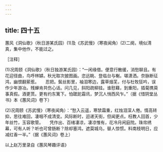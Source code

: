```yaml
---
---
---
```

title: 四十五
---




蕙风《洞仙歌》（秋日游某氏园）(1)及《苏武慢》（寒夜闻角）(2)二阕，境似清真，集中他作，不能过之。

［注释］

(1)况周颐《洞仙歌》（秋日独游某氏园）：“一闲缘借。便意行散缓，消愁聊且。有花迎径曲，鸟呼林罅。秋光取次披图画。恣远眺、登临台与榭。堪潇洒。奈脉断征鸿，幽恨翻萦惹。　　忍把。鬓丝影里，袖泪寒边，露草烟芜，付与杜牧狂吟，误作少年游冶。残蝉肯共伤心话。问几见，斜阳疏柳挂。谁慰藉，到重阳，插菊携萸事真假。酒更贳。更有约东篱下。怕蹉跎霜讯，梦沉人悄西风乍。”（据《惜阴堂丛书》本《蕙风词》卷下）

(2)况周颐《苏武慢》（寒夜闻角）：“愁入云遥，寒禁霜重，红烛泪深人倦。情高转抑，思往难回，凄咽不成清变。风际断时，迢递天街，但闻更点。枉教人回首，少年丝竹，玉容歌管。　　凭作出、百绪凄凉，凄凉惟有，花冷月闲庭院。珠帘绣幕，可有人听？听也可曾肠断？除却塞鸿，遮莫城乌，替人惊惯。料南枝明日，应减红香一半。”（据《蕙风词》卷上）

以上赵万里录自《蕙风琴趣评语》